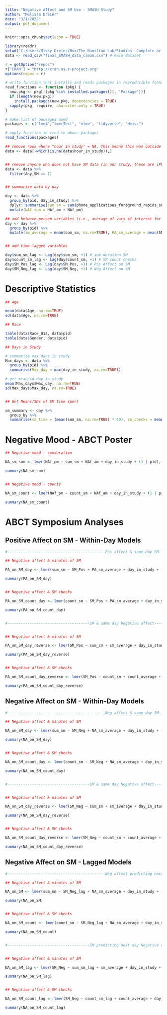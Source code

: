 ```yaml
---
title: "Negative Affect and SM Use - SMASH Study"
author: "Melissa Dreier"
date: "3/1/2022"
output: pdf_document
---
```


```r
knitr::opts_chunk$set(echo = TRUE)
```

```r

library(readr)
setwd("C:/Users/Missy Dreier/Box/The Hamilton Lab/Studies- Complete or Collabs/SMASH Study/Data for analysis")
data <- read_csv("final_SMASH_data_clean.csv") # main dataset


```

```r

r = getOption("repos")
r["CRAN"] = "http://cran.us.r-project.org"
options(repos = r)


```

```r
# write function that installs and reads packages in reproducible format
read_functions <- function (pkg) {
  new.pkg <- pkg[!(pkg %in% installed.packages()[, "Package"])]
  if (length(new.pkg))
    install.packages(new.pkg, dependencies = TRUE)
  sapply(pkg, require, character.only = TRUE)
}

# make list of packages used
packages <- c("lme4","lmerTest", "nlme", "tidyverse", "Hmisc")

# apply function to read in above packages
read_functions(packages)

```


```r

## remove rows where "hour in study" = NA. This means this was outside of the passive monitoring period
data <- data[-which(is.na(data$hour_in_study)),]


## remove anyone who does not have SM data (in our study, these are iPhone users or people whose passive monitoring app did not work during the study period)
data <- data %>%
  filter(Any_SM == 1)


## summarize data by day

day <- data %>%
  group_by(pid, day_in_study) %>%
  dplyr::summarise(sum_sm = sum(phone_applications_foreground_rapids_sumdurationsm, na.rm = TRUE), NAf_am = mean(Mood_1_am, na.rm=TRUE), NAf_pm = sum(Mood_1_pm, na.rm=TRUE), count_sm = sum(phone_applications_foreground_rapids_countsm, na.rm = TRUE), SM_Pos = mean(SMPos_1_pm, na.rm=TRUE), SM_Neg = mean(SMNeg_1_pm, na.rm=TRUE)) %>%
  mutate(NAf_sum = NAf_am + NAf_pm)

## add between-person variables (i.e., average of vars of interest for each participant, rather than participant by day)
day <- day %>%
  group_by(pid) %>%
  mutate(sm_average = mean(sum_sm, na.rm=TRUE), PA_sm_average = mean(SM_Pos, na.rm=TRUE), NA_sm_average = mean(SM_Neg, na.rm=TRUE), count_average = mean(count_sm, na.rm=TRUE))


## add time lagged variables

day$sum_sm_lag <- Lag(day$sum_sm, +1) # sum duration SM
day$count_sm_lag <- Lag(day$count_sm, +1) # SM count checks
day$SM_Pos_lag <- Lag(day$SM_Pos, +1) # Pos Affect on SM
day$SM_Neg_lag <- Lag(day$SM_Neg, +1) # Neg Affect on SM


```

# Descriptive Statistics

```r

## Age

mean(data$Age, na.rm=TRUE)
sd(data$Age, na.rm=TRUE)

## Race

table(data$Race_012, data$pid)
table(data$Gender, data$pid)

## Days in Study

# summarize max days in study
Max_days <- data %>%
  group_by(pid) %>%
  summarise(Max_day = max(day_in_study, na.rm=TRUE))

# get mean/sd day in study
mean(Max_days$Max_day, na.rm=TRUE)
sd(Max_days$Max_day, na.rm=TRUE)


## Get Means/SDs of SM time spent

sm_summary <- day %>%
  group_by %>%
  summarise(sm_time = (mean(sum_sm, na.rm=TRUE) * 60), sm_checks = mean(count_sm, na.rm=TRUE))

```


# Negative Mood - ABCT Poster
```r

## Negative mood - sumduration

NA_sm_sum <- lmer(NAf_pm ~ sum_sm + NAf_am + day_in_study + (1 | pid), data = day)

summary(NA_sm_sum)


## Negative mood - counts

NA_sm_count <- lmer(NAf_pm ~ count_sm + NAf_am + day_in_study + (1 | pid), data = day)

summary(NA_sm_count)

```


# ABCT Symposium Analyses


## Positive Affect on SM - Within-Day Models
```r

#--------------------------------------------Pos affect & same day SM------------------------------------------------------------------------------------#

## Negative affect & minutes of SM

PA_on_SM_day <- lmer(sum_sm ~ SM_Pos + PA_sm_average + day_in_study + (1 + SM_Pos | pid), data = day)

summary(PA_on_SM_day)


## Negative affect & SM checks

PA_on_SM_count_day <- lmer(count_sm ~ SM_Pos + PA_sm_average + day_in_study + (1 + SM_Pos | pid), data = day)

summary(PA_on_SM_count_day)


#-------------------------------------SM & same day Negative affect------------------------------------------------------------------------------------#


## Negative affect & minutes of SM

PA_on_SM_day_reverse <- lmer(SM_Pos ~ sum_sm + sm_average + day_in_study + (1 + sum_sm | pid), data = day)

summary(PA_on_SM_day_reverse)


## Negative affect & SM checks

PA_on_SM_count_day_reverse <- lmer(SM_Pos ~ count_sm + count_average + day_in_study + (1 + count_sm | pid), data = day)

summary(PA_on_SM_count_day_reverse)

```


## Negative Affect on SM - Within-Day Models

```r

#--------------------------------------------Neg affect & same day SM------------------------------------------------------------------------------------#

## Negative affect & minutes of SM

NA_on_SM_day <- lmer(sum_sm ~ SM_Neg + NA_sm_average + day_in_study + (1 + SM_Neg | pid), data = day)

summary(NA_on_SM_day)


## Negative affect & SM checks

NA_on_SM_count_day <- lmer(count_sm ~ SM_Neg + NA_sm_average + day_in_study + (1 + SM_Neg | pid), data = day)

summary(NA_on_SM_count_day)


#-------------------------------------SM & same day Negative affect------------------------------------------------------------------------------------#


## Negative affect & minutes of SM

NA_on_SM_day_reverse <- lmer(SM_Neg ~ sum_sm + sm_average + day_in_study + (1 + sum_sm | pid), data = day)

summary(NA_on_SM_day_reverse)


## Negative affect & SM checks

NA_on_SM_count_day_reverse <- lmer(SM_Neg ~ count_sm + count_average + day_in_study + (1 + count_sm | pid), data = day)

summary(NA_on_SM_count_day_reverse)

```



## Negative Affect on SM - Lagged Models
```r

#--------------------------------------------Neg affect predicting next day SM------------------------------------------------------------------------------------#

## Negative affect & minutes of SM

NA_on_SM <- lmer(sum_sm ~ SM_Neg_lag + NA_sm_average + day_in_study + (1 + SM_Neg_lag | pid), data = day)

summary(NA_on_SM)


## Negative affect & SM checks

NA_on_SM_count <- lmer(count_sm ~ SM_Neg_lag + NA_sm_average + day_in_study + (1 + SM_Neg_lag | pid), data = day)

summary(NA_on_SM_count)


#-------------------------------------SM predicting next day Negative affect------------------------------------------------------------------------------------#


## Negative affect & minutes of SM

NA_on_SM_lag <- lmer(SM_Neg ~ sum_sm_lag + sm_average + day_in_study + (1 + sum_sm_lag | pid), data = day)

summary(NA_on_SM_lag)


## Negative affect & SM checks

NA_on_SM_count_lag <- lmer(SM_Neg ~ count_sm_lag + count_average + day_in_study + (1 + count_sm_lag | pid), data = day)

summary(NA_on_SM_count_lag)

```
